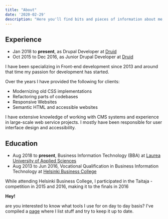 ```yaml
---
title: "About"
date: '2020-02-29'
description: "Here you'll find bits and pieces of information about me, my past professional experience and education."
---
```

## Experience

- Jan 2018 to **present**, as Drupal Developer at [Druid](https://druid.fi)
- Oct 2015 to Dec 2016, as Junior Drupal Developer at [Druid](https://druid.fi) 

I have been specializing in Front-end development since 2013 and around that time my passion for development has started.

Over the years I have provided the following for clients:
- Modernizing old CSS implementations
- Refactoring parts of codebases
- Responsive Websites
- Semantic HTML and accessible websites

I have extensive knowledge of working with CMS systems and experience in large-scale web service projects. I mostly have been responsible for user interface design and accessibility.


## Education

- Aug 2018 to **present**, Business Information Technology (BBA) at [Laurea University of Applied Sciences](https://www.laurea.fi/)
- Aug 2013 to Jun 2016, Vocational Qualification in Business Information Technology at [Helsinki Business College](https://www.bc.fi/)


While attending Helsinki Business College, I participated in the Taitaja -competition in 2015 and 2016, making it to the finals in 2016

**Hey!**

are you interested to know what tools I use for on day to day basis? I've compiled a [page](/uses) where I list stuff and try to keep it up to date.